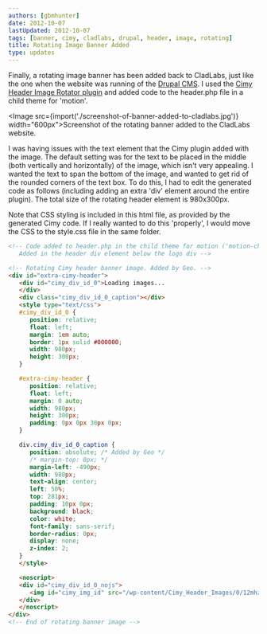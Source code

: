 ```yaml
---
authors: [gbmhunter]
date: 2012-10-07
lastUpdated: 2012-10-07
tags: [banner, cimy, cladlabs, drupal, header, image, rotating]
title: Rotating Image Banner Added
type: updates
---
```


Finally, a rotating image banner has been added back to CladLabs, just like the one when the website was running of the [Drupal CMS](http://drupal.org/). I used the [Cimy Header Image Rotator plugin](http://wordpress.org/extend/plugins/cimy-header-image-rotator/) and added code to the header.php file in a child theme for 'motion'.

<Image src={import('./screenshot-of-banner-added-to-cladlabs.jpg')} width="600px">Screenshot of the rotating banner added to the CladLabs website.</Image>

I was having issues with the text element that the Cimy plugin added with the image. The default setting was for the text to be placed in the middle (both vertically and horizontally) of the image, which isn't very appealing. I wanted the text to span the bottom of the image, and wanted to get rid of the rounded corners of the text box. To do this, I had to edit the generated code as follows (including adding an extra 'div' element around the entire plugin). The total size of the rotating header element is 980x300px.

Note that CSS styling is included in this html file, as provided by the generated Cimy code. If I really wanted to do this 'properly', I would move the CSS to the style.css file in the same folder.

```html
<!-- Code added to header.php in the child theme for motion ('motion-child')
   Added in the header div element below the logo div -->

<!-- Rotating Cimy header banner image. Added by Geo. -->
<div id="extra-cimy-header">
   <div id="cimy_div_id_0">Loading images...
   </div>
   <div class="cimy_div_id_0_caption"></div>
   <style type="text/css">
   #cimy_div_id_0 {
      position: relative;
      float: left;
      margin: 1em auto;
      border: 1px solid #000000;
      width: 980px;
      height: 300px;
   }

   #extra-cimy-header {
      position: relative;
      float: left;
      margin: 0 auto;
      width: 980px;
      height: 300px;
      padding: 0px 0px 30px 0px;
   }

   div.cimy_div_id_0_caption {
      position: absolute; /* Added by Geo */
      /* margin-top: 0px; */
      margin-left: -490px;
      width: 980px;
      text-align: center;
      left: 50%;
      top: 281px;
      padding: 10px 0px;
      background: black;
      color: white;
      font-family: sans-serif;
      border-radius: 0px;
      display: none;
      z-index: 2;
   }
   </style>

   <noscript>
   <div id="cimy_div_id_0_nojs">
      <img id="cimy_img_id" src="/wp-content/Cimy_Header_Images/0/12mhz-crystal-output-when-driven-by-microcontroller.jpg" alt="" />
   </div>
   </noscript>
</div>
<!-- End of rotating banner image -->
```

